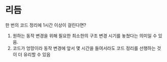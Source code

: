 # 리듬

한 번의 코드 정리에 1시간 이상이 걸린다면?

1. 원하는 동작 변경을 위해 필요한 최소한의 구조 변경 시기를 놓쳤다는 의미일 수 있음.
2. 코드가 엉망이라 동작 변경에 앞서 몇 시간을 들여서라도 코드 정리를 선행하는 것이 더 유리할 수 있음
